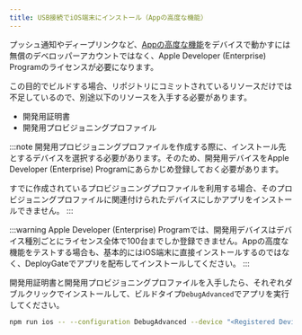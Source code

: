 ```yaml
---
title: USB接続でiOS端末にインストール（Appの高度な機能）
---
```


プッシュ通知やディープリンクなど、[Appの高度な機能](https://help.apple.com/developer-account/?lang=ja#/dev21218dfd6)をデバイスで動かすには無償のデベロッパーアカウントではなく、Apple Developer (Enterprise) Programのライセンスが必要になります。

この目的でビルドする場合、リポジトリにコミットされているリソースだけでは不足しているので、別途以下のリソースを入手する必要があります。

* 開発用証明書
* 開発用プロビジョニングプロファイル

:::note
開発用プロビジョニングプロファイルを作成する際に、インストール先とするデバイスを選択する必要があります。そのため、開発用デバイスをApple Developer (Enterprise) Programにあらかじめ登録しておく必要があります。

すでに作成されているプロビジョニングプロファイルを利用する場合、そのプロビジョニングプロファイルに関連付けられたデバイスにしかアプリをインストールできません。
:::

:::warning
Apple Developer (Enterprise) Programでは、開発用デバイスはデバイス種別ごとにライセンス全体で100台までしか登録できません。Appの高度な機能をテストする場合も、基本的にはiOS端末に直接インストールするのではなく、DeployGateでアプリを配布してインストールしてください。
:::

開発用証明書と開発用プロビジョニングプロファイルを入手したら、それぞれダブルクリックでインストールして、ビルドタイプ`DebugAdvanced`でアプリを実行してください。

```bash
npm run ios -- --configuration DebugAdvanced --device "<Registered Device>"
```
